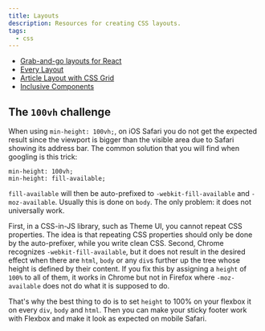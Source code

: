 ```yaml
---
title: Layouts
description: Resources for creating CSS layouts.
tags:
  - css
---
```


- [Grab-and-go layouts for React](https://react-layouts.com/)
- [Every Layout](https://every-layout.dev/)
- [Article Layout with CSS Grid](https://mastery.games/post/article-grid-layout/)
- [Inclusive Components](https://inclusive-components.design/)

## The `100vh` challenge

When using `min-height: 100vh;`, on iOS Safari you do not get the expected
result since the viewport is bigger than the visible area due to Safari showing
its address bar. The common solution that you will find when googling is this
trick:

```
min-height: 100vh;
min-height: fill-available;
```

`fill-available` will then be auto-prefixed to `-webkit-fill-available` and
`-moz-available`. Usually this is done on `body`. The only problem: it does not
universally work.

First, in a CSS-in-JS library, such as Theme UI, you cannot repeat CSS
properties. The idea is that repeating CSS properties should only be done by the
auto-prefixer, while you write clean CSS. Second, Chrome recognizes
`-webkit-fill-available`, but it does not result in the desired effect when
there are `html`, `body` or any `div`s further up the tree whose height is
defined by their content. If you fix this by assigning a `height` of `100%` to
all of them, it works in Chrome but not in Firefox where `-moz-available` does
not do what it is supposed to do.

That's why the best thing to do is to set `height` to 100% on your flexbox it on
every `div`, `body` and `html`. Then you can make your sticky footer work with
Flexbox and make it look as expected on mobile Safari.
